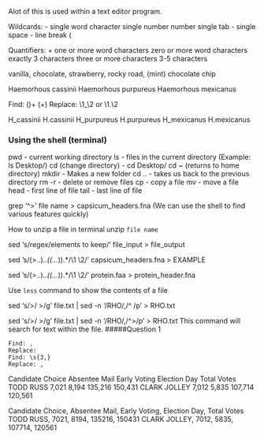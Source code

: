 Alot of this is used within a text editor program. 

Wildcards:
\w - single word character
\d - single number number
\t - single tab
\s - single space
\n - line break (\r)

Quantifiers: 
\w+ one or more word characters
\w* zero or more word characters
\w{3} exactly 3 characters 
\w{3,} three or more characters 
\w{3,5} 3-5 characters 
 
 vanilla, chocolate, strawberry,  rocky road, (mint) chocolate chip

Haemorhous cassinii
Haemorhous purpureus
Haemorhous mexicanus

Find: (\w)\w+ (\w+)
Replace: \1_\2 or \1.\2 

H_cassinii        H.cassinii
H_purpureus       H.purpureus
H_mexicanus       H.mexicanus


### Using the shell (terminal)

pwd - current working directory
ls - files in the current directory (Example: ls Desktop/)
cd (change directory) - cd Desktop/
cd ~ (returns to home directory)
mkdir - Makes a new folder
cd .. - takes us back to the previous directory 
rm -r - delete or remove files
cp - copy a file
mv - move a file
head - first line of file 
tail - last line of file


grep '^>' file name > capsicum_headers.fna (We can use the shell to find various features quickly)

How to unzip a file in terminal 
unzip ```file name```



sed 's/regex/elements to keep/' file_input > file_output 

sed 's/\(\>\w*\..\).*.(\(...*\)).*/\1 \2/' capsicum_headers.fna > EXAMPLE 

sed 's/\(\>\w*\..\).*.(\(...*\)).*/\1 \2/' protein.faa > protein_header.fna

Use ```less``` command to show the contents of a file 

sed 's/>/ \n\>/g' file.txt | sed -n '/RHO/,/^ /p' > RHO.txt

sed 's/>/ \n\>/g' file.txt | sed -n '/RHO/,/^>/p' > RHO.txt
This command will search for text within the file. 
#####Question 1
```
Find: ,
Replace: 
Find: \s{3,} 
Replace: , 
```
Candidate Choice    Absentee Mail   Early Voting    Election Day    Total Votes
TODD RUSS   7,021   8,194   135,216   150,431
CLARK JOLLEY    7,012   5,835   107,714   120,561

Candidate Choice, Absentee Mail, Early Voting, Election Day, Total Votes
TODD RUSS, 7021, 8194, 135216, 150431
CLARK JOLLEY, 7012, 5835, 107714, 120561



